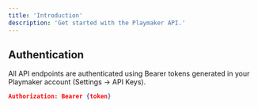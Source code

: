 ```yaml
---
title: 'Introduction'
description: 'Get started with the Playmaker API.'
---
```


## Authentication

All API endpoints are authenticated using Bearer tokens generated in your Playmaker account (Settings -> API Keys).

```json
Authorization: Bearer {token}
```